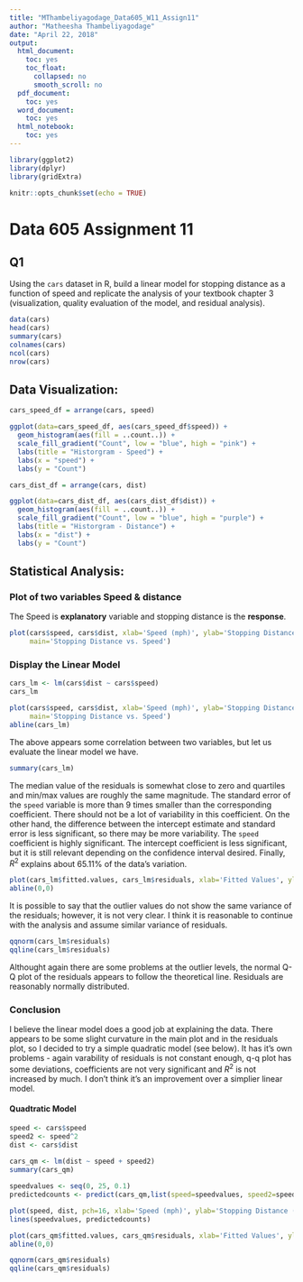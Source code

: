 ---
title: "MThambeliyagodage_Data605_W11_Assign11"
author: "Matheesha Thambeliyagodage"
date: "April 22, 2018"
output:
  html_document:
    toc: yes
    toc_float:
      collapsed: no
      smooth_scroll: no
  pdf_document: 
    toc: yes
  word_document: 
    toc: yes
  html_notebook: 
    toc: yes
---
```{r}
library(ggplot2)
library(dplyr)
library(gridExtra)
```

```{r setup, include=FALSE}
knitr::opts_chunk$set(echo = TRUE)
```
# Data 605 Assignment 11

## Q1
Using the `cars` dataset in R, build a linear model for stopping distance as a function of speed and
replicate the analysis of your textbook chapter 3 (visualization, quality evaluation of the model, and
residual analysis).
```{r}
data(cars)
head(cars)
summary(cars)
colnames(cars)
ncol(cars)
nrow(cars)
```

## Data Visualization:
```{r}
cars_speed_df = arrange(cars, speed)

ggplot(data=cars_speed_df, aes(cars_speed_df$speed)) + 
  geom_histogram(aes(fill = ..count..)) +
  scale_fill_gradient("Count", low = "blue", high = "pink") +
  labs(title = "Historgram - Speed") +
  labs(x = "speed") +
  labs(y = "Count")
```

```{r}
cars_dist_df = arrange(cars, dist)

ggplot(data=cars_dist_df, aes(cars_dist_df$dist)) + 
  geom_histogram(aes(fill = ..count..)) +
  scale_fill_gradient("Count", low = "blue", high = "purple") +
  labs(title = "Historgram - Distance") +
  labs(x = "dist") +
  labs(y = "Count")
```
## Statistical Analysis:

### Plot of two variables Speed & distance
The Speed is **explanatory** variable and stopping distance is the **response**.
```{r}
plot(cars$speed, cars$dist, xlab='Speed (mph)', ylab='Stopping Distance (ft)', 
     main='Stopping Distance vs. Speed')
```

### Display the Linear Model

```{r}
cars_lm <- lm(cars$dist ~ cars$speed)
cars_lm

plot(cars$speed, cars$dist, xlab='Speed (mph)', ylab='Stopping Distance (ft)', 
     main='Stopping Distance vs. Speed')
abline(cars_lm)
```

The above appears some correlation between two variables, but let us evaluate the linear model we have. 

```{r}
summary(cars_lm)
```

The median value of the residuals is somewhat close to zero and quartiles and min/max values are roughly the same magnitude. The standard error of the `speed` variable is more than 9 times smaller than the corresponding coefficient. There should not be a lot of variability in this coefficient. On the other hand, the difference between the intercept estimate and standard error is less significant, so there may be more variability. The `speed` coefficient is highly significant. The intercept coefficient is less significant, but it is still relevant depending on the confidence interval desired. Finally, $R^2$ explains about 65.11% of the data's variation.

```{r}
plot(cars_lm$fitted.values, cars_lm$residuals, xlab='Fitted Values', ylab='Residuals')
abline(0,0)
```

It is possible to say that the outlier values do not show the same variance of the residuals; however, it is not very clear. I think it is reasonable to continue with the analysis and assume similar variance of residuals.

```{r}
qqnorm(cars_lm$residuals)
qqline(cars_lm$residuals)
```

Althought again there are some problems at the outlier levels, the normal Q-Q plot of the residuals appears to follow the theoretical line. Residuals are reasonably normally distributed.

### Conclusion

I believe the linear model does a good job at explaining the data. There appears to be some slight curvature in the main plot and in the residuals plot, so I decided to try a simple quadratic model (see below). It has it's own problems - again varability of residuals is not constant enough, q-q plot has some deviations, coefficients are not very significant and $R^2$ is not increased by much. I don't think it's an improvement over a simplier linear model.

#### Quadtratic Model

```{r}
speed <- cars$speed
speed2 <- speed^2
dist <- cars$dist
  
cars_qm <- lm(dist ~ speed + speed2)
summary(cars_qm)

speedvalues <- seq(0, 25, 0.1)
predictedcounts <- predict(cars_qm,list(speed=speedvalues, speed2=speedvalues^2))

plot(speed, dist, pch=16, xlab='Speed (mph)', ylab='Stopping Distance (ft)')
lines(speedvalues, predictedcounts)

plot(cars_qm$fitted.values, cars_qm$residuals, xlab='Fitted Values', ylab='Residuals')
abline(0,0)

qqnorm(cars_qm$residuals)
qqline(cars_qm$residuals)
```